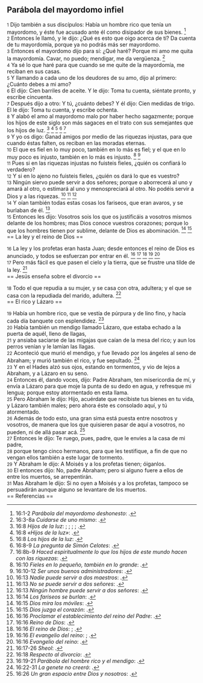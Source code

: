 == Parábola del mayordomo infiel ==

{{anchor|1}} <small>1</small> Dijo también a sus discípulos: Había un hombre rico que tenía un mayordomo, y éste fue acusado ante él como disipador de sus bienes. <ref>16:1-2 ''Parábola del mayordomo deshonesto'': {{lib|LU|169|2|3}}.</ref><br>
{{anchor|2}} <small>2</small> Entonces le llamó, y le dijo: ¿Qué es esto que oigo acerca de tí? Da cuenta de tu mayordomía, porque ya no podrás más ser mayordomo.<br>
{{anchor|3}} <small>3</small> Entonces el mayordomo dijo para sí: ¿Qué haré? Porque mi amo me quita la mayordomía. Cavar, no puedo; mendigar, me da vergüenza. <ref>16:3-8a ''Cuidarse de uno mismo'': {{lib|LU|169|2|4}}.</ref><br>
{{anchor|4}} <small>4</small> Ya sé lo que haré para que cuando se me quite de la mayordomía, me reciban en sus casas.<br>
{{anchor|5}} <small>5</small> Y llamando a cada uno de los deudores de su amo, dijo al primero: ¿Cuánto debes a mi amo?<br>
{{anchor|6}} <small>6</small> El dijo: Cien barriles de aceite. Y le dijo: Toma tu cuenta, siéntate pronto, y escribe cincuenta.<br>
{{anchor|7}} <small>7</small> Después dijo a otro: Y tú, ¿cuánto debes? Y él dijo: Cien medidas de trigo. El le dijo: Toma tu cuenta, y escribe ochenta.<br>
{{anchor|8}} <small>8</small> Y alabó el amo al mayordomo malo por haber hecho sagazmente; porque los hijos de este siglo son más sagaces en el trato con sus semejantes que los hijos de luz. <ref>16:8 ''Hijos de la luz'': {{lib|LU|147|7|2}}; {{lib|LU|180|4|5}}; {{lib|LU|181|1|2}}; {{lib|LU|191|4|3}}; {{lib|LU|193|0|3}}.</ref> <ref>16:8 ''«Hijos de la luz»'': {{lib|LU|120|2|2}}.</ref> <ref>16:8 ''Los hijos de la luz'': {{lib|LU|178|3|4}}.</ref> <ref>16:8-9 ''La pregunta de Simón Celotes'': {{lib|LU|169|2|1}}.</ref> <ref>16:8b-9 ''Haced espiritualmente lo que los hijos de este mundo hacen con las riquezas'': {{lib|LU|169|2|5}}.</ref><br>
{{anchor|9}} <small>9</small> Y yo os digo: Ganad amigos por medio de las riquezas injustas, para que cuando éstas falten, os reciban en las moradas eternas.<br>
{{anchor|10}} <small>10</small> El que es fiel en lo muy poco, también en lo más es fiel; y el que en lo muy poco es injusto, también en lo más es injusto. <ref>16:10 ''Fieles en lo pequeño, también en lo grande'': {{lib|LU|169|2|6}}.</ref> <ref>16:10-12 ''Ser unos buenos administradores'': {{lib|LU|169|2|6}}.</ref><br>
{{anchor|11}} <small>11</small> Pues si en las riquezas injustas no fuisteis fieles, ¿quién os confiará lo verdadero?<br>
{{anchor|12}} <small>12</small> Y si en lo ajeno no fuisteis fieles, ¿quién os dará lo que es vuestro?<br>
{{anchor|13}} <small>13</small> Ningún siervo puede servir a dos señores; porque o aborrecerá al uno y amará al otro, o estimará al uno y menospreciará al otro. No podéis servir a Dios y a las riquezas. <ref>16:13 ''Nadie puede servir a dos maestros'': {{lib|LU|169|2|7}}.</ref> <ref>16:13 ''No se puede servir a dos señores'': {{lib|LU|109|5|4}}.</ref> <ref>16:13 ''Ningún hombre puede servir a dos señores'': {{lib|LU|140|6|13}}.</ref><br>
{{anchor|14}} <small>14</small> Y oían también todas estas cosas los fariseos, que eran avaros, y se burlaban de él. <ref>16:14 ''Los fariseos se burlan'': {{lib|LU|169|2|8}}.</ref><br>
{{anchor|15}} <small>15</small> Entonces les dijo: Vosotros sois los que os justificáis a vosotros mismos delante de los hombres; mas Dios conoce vuestros corazones; porque lo que los hombres tienen por sublime, delante de Dios es abominación. <ref>16:15 ''Dios mira los móviles'': {{lib|LU|166|1|4}}.</ref> <ref>16:15 ''Dios juzga el corazón'': {{lib|LU|140|3|19}}.</ref><br>
== La ley y el reino de Dios ==

{{anchor|16}} <small>16</small> La ley y los profetas eran hasta Juan; desde entonces el reino de Dios es anunciado, y todos se esfuerzan por entrar en él. <ref>16:16 ''Proclamar el establecimiento del reino del Padre'': {{lib|LU|137|8|6}}.</ref> <ref>16:16 ''Reino de Dios'': {{lib|LU|153|2|4}}.</ref> <ref>16:16 ''El reino de Dios'': {{lib|LU|169|4|6}}; {{lib|LU|34|6|13}}.</ref> <ref>16:16 ''El evangelio del reino'': {{lib|LU|143|1|5}}; {{lib|LU|190|5|4}}.</ref> <ref>16:16 ''Evangelio del reino'': {{lib|LU|193|0|4}}.</ref><br>
{{anchor|17}} <small>17</small> Pero más fácil es que pasen el cielo y la tierra, que se frustre una tilde de la ley. <ref>16:17-26 ''Sheol'': {{lib|LU|86|4|8}}.</ref><br>
== Jesús enseña sobre el divorcio ==

{{anchor|18}} <small>18</small> Todo el que repudia a su mujer, y se casa con otra, adultera; y el que se casa con la repudiada del marido, adultera. <ref>16:18 ''Respecto al divorcio'': {{lib|LU|140|6|6}}.</ref><br>
== El rico y Lázaro ==

{{anchor|19}} <small>19</small> Había un hombre rico, que se vestía de púrpura y de lino fino, y hacía cada día banquete con esplendidez. <ref>16:19-21 ''Parábola del hombre rico y el mendigo'': {{lib|LU|169|3|2}}.</ref><br>
{{anchor|20}} <small>20</small> Había también un mendigo llamado Lázaro, que estaba echado a la puerta de aquél, lleno de llagas,<br>
{{anchor|21}} <small>21</small> y ansiaba saciarse de las migajas que caían de la mesa del rico; y aun los perros venían y le lamían las llagas.<br>
{{anchor|22}} <small>22</small> Aconteció que murió el mendigo, y fue llevado por los ángeles al seno de Abraham; y murió también el rico, y fue sepultado. <ref>16:22-31 ''La genete no creerá'': {{lib|LU|169|3|2}}.</ref><br>
{{anchor|23}} <small>23</small> Y en el Hades alzó sus ojos, estando en tormentos, y vio de lejos a Abraham, y a Lázaro en su seno.<br>
{{anchor|24}} <small>24</small> Entonces él, dando voces, dijo: Padre Abraham, ten misericordia de mí, y envía a Lázaro para que moje la punta de su dedo en agua, y refresque mi lengua; porque estoy atormentado en esta llama.<br>
{{anchor|25}} <small>25</small> Pero Abraham le dijo: Hijo, acuérdate que recibiste tus bienes en tu vida, y Lázaro también males; pero ahora éste es consolado aquí, y tú atormentado.<br>
{{anchor|26}} <small>26</small> Además de todo esto, una gran sima está puesta entre nosotros y vosotros, de manera que los que quisieren pasar de aquí a vosotros, no pueden, ni de allá pasar acá. <ref>16:26 ''Un gran espacio entre Dios y nosotros'': {{lib|LU|2|5|6}}.</ref><br>
{{anchor|27}} <small>27</small> Entonces le dijo: Te ruego, pues, padre, que le envíes a la casa de mi padre,<br>
{{anchor|28}} <small>28</small> porque tengo cinco hermanos, para que les testifique, a fin de que no vengan ellos también a este lugar de tormento.<br>
{{anchor|29}} <small>29</small> Y Abraham le dijo: A Moisés y a los profetas tienen; óiganlos.<br>
{{anchor|30}} <small>30</small> El entonces dijo: No, padre Abraham; pero si alguno fuere a ellos de entre los muertos, se arrepentirán.<br>
{{anchor|31}} <small>31</small> Mas Abraham le dijo: Si no oyen a Moisés y a los profetas, tampoco se persuadirán aunque alguno se levantare de los muertos.<br>
== Referencias ==

<references />
